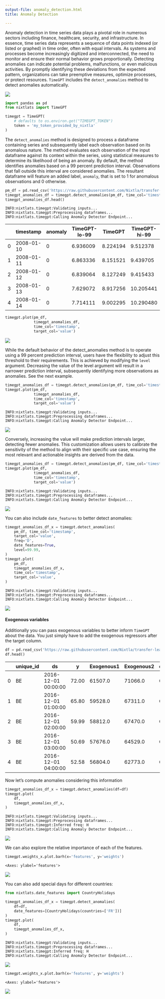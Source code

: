 ```yaml
---
output-file: anomaly_detection.html
title: Anomaly Detection

---
```


Anomaly detection in time series data plays a pivotal role in numerous
sectors including finance, healthcare, security, and infrastructure. In
essence, time series data represents a sequence of data points indexed
(or listed or graphed) in time order, often with equal intervals. As
systems and processes become increasingly digitized and interconnected,
the need to monitor and ensure their normal behavior grows
proportionally. Detecting anomalies can indicate potential problems,
malfunctions, or even malicious activities. By promptly identifying
these deviations from the expected pattern, organizations can take
preemptive measures, optimize processes, or protect resources. `TimeGPT`
includes the `detect_anomalies` method to detect anomalies
automatically.

[![](https://colab.research.google.com/assets/colab-badge.svg)](https://colab.research.google.com/github/Nixtla/nixtla/blob/main/nbs/docs/tutorials/0_anomaly_detection.ipynb)

```python
import pandas as pd
from nixtlats import TimeGPT
```


```python
timegpt = TimeGPT(
    # defaults to os.environ.get("TIMEGPT_TOKEN")
    token = 'my_token_provided_by_nixtla'
)
```

The `detect_anomalies` method is designed to process a dataframe
containing series and subsequently label each observation based on its
anomalous nature. The method evaluates each observation of the input
dataframe against its context within the series, using statistical
measures to determine its likelihood of being an anomaly. By default,
the method identifies anomalies based on a 99 percent prediction
interval. Observations that fall outside this interval are considered
anomalies. The resultant dataframe will feature an added label,
`anomaly`, that is set to 1 for anomalous observations and 0 otherwise.

```python
pm_df = pd.read_csv('https://raw.githubusercontent.com/Nixtla/transfer-learning-time-series/main/datasets/peyton_manning.csv')
timegpt_anomalies_df = timegpt.detect_anomalies(pm_df, time_col='timestamp', target_col='value', freq='D')
timegpt_anomalies_df.head()
```

``` text
INFO:nixtlats.timegpt:Validating inputs...
INFO:nixtlats.timegpt:Preprocessing dataframes...
INFO:nixtlats.timegpt:Calling Anomaly Detector Endpoint...
```

|     | timestamp  | anomaly | TimeGPT-lo-99 | TimeGPT  | TimeGPT-hi-99 |
|-----|------------|---------|---------------|----------|---------------|
| 0   | 2008-01-10 | 0       | 6.936009      | 8.224194 | 9.512378      |
| 1   | 2008-01-11 | 0       | 6.863336      | 8.151521 | 9.439705      |
| 2   | 2008-01-12 | 0       | 6.839064      | 8.127249 | 9.415433      |
| 3   | 2008-01-13 | 0       | 7.629072      | 8.917256 | 10.205441     |
| 4   | 2008-01-14 | 0       | 7.714111      | 9.002295 | 10.290480     |

```python
timegpt.plot(pm_df, 
             timegpt_anomalies_df,
             time_col='timestamp', 
             target_col='value')
```

![](/nixtla/docs/tutorials/0_anomaly_detection_files/figure-markdown_strict/cell-6-output-1.png)

While the default behavior of the detect_anomalies method is to operate
using a 99 percent prediction interval, users have the flexibility to
adjust this threshold to their requirements. This is achieved by
modifying the `level` argument. Decreasing the value of the level
argument will result in a narrower prediction interval, subsequently
identifying more observations as anomalies. See the next example.

```python
timegpt_anomalies_df = timegpt.detect_anomalies(pm_df, time_col='timestamp', target_col='value', freq='D', level=90)
timegpt.plot(pm_df, 
             timegpt_anomalies_df,
             time_col='timestamp', 
             target_col='value')
```

``` text
INFO:nixtlats.timegpt:Validating inputs...
INFO:nixtlats.timegpt:Preprocessing dataframes...
INFO:nixtlats.timegpt:Calling Anomaly Detector Endpoint...
```

![](/nixtla/docs/tutorials/0_anomaly_detection_files/figure-markdown_strict/cell-7-output-2.png)

Conversely, increasing the value will make prediction intervals larger,
detecting fewer anomalies. This customization allows users to calibrate
the sensitivity of the method to align with their specific use case,
ensuring the most relevant and actionable insights are derived from the
data.

```python
timegpt_anomalies_df = timegpt.detect_anomalies(pm_df, time_col='timestamp', target_col='value', freq='D', level=99.99)
timegpt.plot(pm_df, 
             timegpt_anomalies_df,
             time_col='timestamp', 
             target_col='value')
```

``` text
INFO:nixtlats.timegpt:Validating inputs...
INFO:nixtlats.timegpt:Preprocessing dataframes...
INFO:nixtlats.timegpt:Calling Anomaly Detector Endpoint...
```

![](/nixtla/docs/tutorials/0_anomaly_detection_files/figure-markdown_strict/cell-8-output-2.png)

You can also include `date_features` to better detect anomalies:

```python
timegpt_anomalies_df_x = timegpt.detect_anomalies(
    pm_df, time_col='timestamp', 
    target_col='value', 
    freq='D', 
    date_features=True,
    level=99.99,
)
timegpt.plot(
    pm_df, 
    timegpt_anomalies_df_x,
    time_col='timestamp', 
    target_col='value',
)
```

``` text
INFO:nixtlats.timegpt:Validating inputs...
INFO:nixtlats.timegpt:Preprocessing dataframes...
INFO:nixtlats.timegpt:Calling Anomaly Detector Endpoint...
```

![](/nixtla/docs/tutorials/0_anomaly_detection_files/figure-markdown_strict/cell-9-output-2.png)

#### Exogenous variables

Additionally you can pass exogenous variables to better inform `TimeGPT`
about the data. You just simply have to add the exogenous regressors
after the target column.

```python
df = pd.read_csv('https://raw.githubusercontent.com/Nixtla/transfer-learning-time-series/main/datasets/electricity-short-with-ex-vars.csv')
df.head()
```

|     | unique_id | ds                  | y     | Exogenous1 | Exogenous2 | day_0 | day_1 | day_2 | day_3 | day_4 | day_5 | day_6 |
|-----|-----------|---------------------|-------|------------|------------|-------|-------|-------|-------|-------|-------|-------|
| 0   | BE        | 2016-12-01 00:00:00 | 72.00 | 61507.0    | 71066.0    | 0.0   | 0.0   | 0.0   | 1.0   | 0.0   | 0.0   | 0.0   |
| 1   | BE        | 2016-12-01 01:00:00 | 65.80 | 59528.0    | 67311.0    | 0.0   | 0.0   | 0.0   | 1.0   | 0.0   | 0.0   | 0.0   |
| 2   | BE        | 2016-12-01 02:00:00 | 59.99 | 58812.0    | 67470.0    | 0.0   | 0.0   | 0.0   | 1.0   | 0.0   | 0.0   | 0.0   |
| 3   | BE        | 2016-12-01 03:00:00 | 50.69 | 57676.0    | 64529.0    | 0.0   | 0.0   | 0.0   | 1.0   | 0.0   | 0.0   | 0.0   |
| 4   | BE        | 2016-12-01 04:00:00 | 52.58 | 56804.0    | 62773.0    | 0.0   | 0.0   | 0.0   | 1.0   | 0.0   | 0.0   | 0.0   |

Now let’s compute anomalies considering this information

```python
timegpt_anomalies_df_x = timegpt.detect_anomalies(df=df)
timegpt.plot(
    df, 
    timegpt_anomalies_df_x,
)
```

``` text
INFO:nixtlats.timegpt:Validating inputs...
INFO:nixtlats.timegpt:Preprocessing dataframes...
INFO:nixtlats.timegpt:Inferred freq: H
INFO:nixtlats.timegpt:Calling Anomaly Detector Endpoint...
```

![](/nixtla/docs/tutorials/0_anomaly_detection_files/figure-markdown_strict/cell-11-output-2.png)

We can also explore the relative importance of each of the features.

```python
timegpt.weights_x.plot.barh(x='features', y='weights')
```

``` text
<Axes: ylabel='features'>
```

![](/nixtla/docs/tutorials/0_anomaly_detection_files/figure-markdown_strict/cell-12-output-2.png)

You can also add special days for different countries:

```python
from nixtlats.date_features import CountryHolidays
```


```python
timegpt_anomalies_df_x = timegpt.detect_anomalies(
    df=df,
    date_features=[CountryHolidays(countries=['FR'])]
)
timegpt.plot(
    df, 
    timegpt_anomalies_df_x,
)
```

``` text
INFO:nixtlats.timegpt:Validating inputs...
INFO:nixtlats.timegpt:Preprocessing dataframes...
INFO:nixtlats.timegpt:Inferred freq: H
INFO:nixtlats.timegpt:Calling Anomaly Detector Endpoint...
```

![](/nixtla/docs/tutorials/0_anomaly_detection_files/figure-markdown_strict/cell-14-output-2.png)

```python
timegpt.weights_x.plot.barh(x='features', y='weights')
```

``` text
<Axes: ylabel='features'>
```

![](/nixtla/docs/tutorials/0_anomaly_detection_files/figure-markdown_strict/cell-15-output-2.png)

